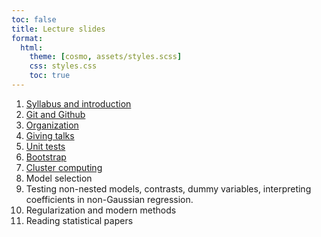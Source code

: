 ```yaml
---
toc: false
title: Lecture slides
format: 
  html:
    theme: [cosmo, assets/styles.scss]
    css: styles.css
    toc: true
---
```


1. [Syllabus and introduction](slides/syllabus.qmd)
1. [Git and Github](slides/git.qmd)
1. [Organization](slides/organization.qmd)
1. [Giving talks](slides/presentations.qmd)
1. [Unit tests](slides/unit-tests.qmd)
1. [Bootstrap](slides/bootstrap.qmd)
1. [Cluster computing](slides/cluster-computing.qmd)
1. Model selection
1. Testing non-nested models, contrasts, dummy variables, interpreting coefficients in non-Gaussian regression.
1. Regularization and modern methods
1. Reading statistical papers
<!--1. [ASDa presentation](slides/asda-slides.pdf)-->
<!--1. [Jens's presentation](https://mountainmath.ca/stat_550)-->
